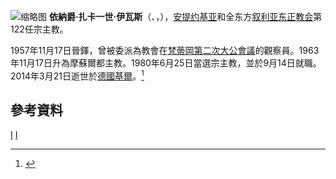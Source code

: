 [[File:Ignatus_Zakka_I_Iwas.jpg|缩略图]]
'''依納爵‧扎卡一世‧伊瓦斯'''（{{lang-syc|ܐܝܓܢܐܛܝܘܣ ܙܟܝ ܩܕܡܝܐ ܥܝܘܐܨ}}、{{lang-ar|إغناطيوس زكا الأول عيواص}}，{{bd|1933年|4月21日|2014年|3月21日|catIdx=Iwas}}），[[安提阿|安提约基亚]]和全东方[[敘利亞東方正統教會|叙利亚东正教会]]第122任宗主教。

1957年11月17日晉鐸，曾被委派為教會在[[梵蒂岡第二次大公會議|梵蒂岡第二次大公會議]]的觀察員。1963年11月17日升為摩蘇爾都主教。1980年6月25日當選宗主教，並於9月14日就職。2014年3月21日逝世於[[德國|德國]][[基爾|基爾]]。<ref>{{cite web |url=http://zh.radiovaticana.va/news/2014/03/24/%E6%95%99%E5%AE%97%E6%96%B9%E6%B5%8E%E5%90%84%E5%93%80%E6%82%BC%E4%BE%9D%E7%BA%B3%E7%88%B5%E2%80%A7%E6%89%8E%E5%8D%A1%E4%B8%80%E4%B8%96%E5%AE%97%E4%B8%BB%E6%95%99%E7%9A%84%E9%80%9D%E4%B8%96/ci2-784493 |title=教宗方济各哀悼依纳爵‧扎卡一世宗主教的逝世 |accessdate=2014-04-05 |work=梵諦岡電台 |publisher= |date=2014-03-21 |archive-date=2014-04-07 |archive-url=https://web.archive.org/web/20140407070842/http://zh.radiovaticana.va/news/2014/03/24/%E6%95%99%E5%AE%97%E6%96%B9%E6%B5%8E%E5%90%84%E5%93%80%E6%82%BC%E4%BE%9D%E7%BA%B3%E7%88%B5%E2%80%A7%E6%89%8E%E5%8D%A1%E4%B8%80%E4%B8%96%E5%AE%97%E4%B8%BB%E6%95%99%E7%9A%84%E9%80%9D%E4%B8%96/ci2-784493 |dead-url=no }}</ref>

==參考資料==
{{reflist}}
{{安提约基亚及全东方叙利亚东正教宗主教|[[依納爵·雅各伯三世|依納爵·雅各伯三世]]|[[依納爵·阿弗雷姆二世·卡里姆|依納爵·阿弗雷姆二世·卡里姆]]|1980年－2014年}}
{{Authority control}}
[[Category:安提約基亞及全東方敘利亞東正教宗主教|I]]
[[Category:伊拉克宗教人物|I]]